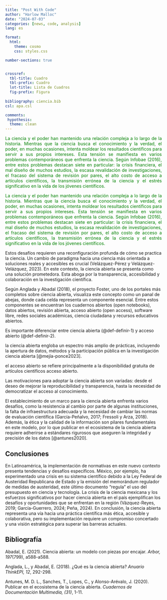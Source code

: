 ```yaml
---
title: "Post With Code"
author: "Harlow Malloc"
date: "2024-07-03"
categories: [news, code, analysis]
lang: es 

format:
  html:
    theme: cosmo
    css: styles.css

number-sections: true  


crossref: 
  tbl-title: Cuadro
  tbl-prefix: Cuadro
  lot-title: Lista de Cuadros
  fig-prefix: Figura
  
bibliography: ciencia.bib
csl: apa.csl

comments: 
 hypothesis:
  theme: clean  
---
```


::: {style="color:green;text-align:justify"}
La ciencia y el poder han mantenido una relación compleja a lo largo de la historia. Mientras que la ciencia busca el conocimiento y la verdad, el poder, en muchas ocasiones, intenta moldear los resultados científicos para servir a sus propios intereses. Esta tensión se manifiesta en varios problemas contemporáneos que enfrenta la ciencia. Según Infobae (2016), entre estos problemas destacan siete en particular: la crisis financiera, el mal diseño de muchos estudios, la escasa revalidación de investigaciones, el fracaso del sistema de revisión por pares, el alto costo de acceso a artículos científicos, la transmisión errónea de la ciencia y el estrés significativo en la vida de los jóvenes científicos.
:::

::: callout-note
::: {style="color:green;text-align:justify"}
La ciencia y el poder han mantenido una relación compleja a lo largo de la historia. Mientras que la ciencia busca el conocimiento y la verdad, el poder, en muchas ocasiones, intenta moldear los resultados científicos para servir a sus propios intereses. Esta tensión se manifiesta en varios problemas contemporáneos que enfrenta la ciencia. Según Infobae (2016), entre estos problemas destacan siete en particular: la crisis financiera, el mal diseño de muchos estudios, la escasa revalidación de investigaciones, el fracaso del sistema de revisión por pares, el alto costo de acceso a artículos científicos, la transmisión errónea de la ciencia y el estrés significativo en la vida de los jóvenes científicos.
:::
:::

::: callout-warning
Estos desafíos requieren una reconfiguración profunda de cómo se practica la ciencia. Un cambio de paradigma hacia una ciencia más orientada a soluciones reales y accesibles es crucial (Velázquez-Pérez y Velázquez-Velázquez, 2023). En este contexto, la ciencia abierta se presenta como una solución prometedora. Esta aboga por la transparencia, accesibilidad y colaboración en la investigación científica.
:::

::: callout-important
Según Anglada y Abadal (2018), el proyecto Foster, uno de los portales más completos sobre ciencia abierta, visualiza este concepto como un panal de abejas, donde cada celda representa un componente esencial. Entre estos componentes se encuentran los cuadernos abiertos (open notebooks), datos abiertos, revisión abierta, acceso abierto (open access), software libre, redes sociales académicas, ciencia ciudadana y recursos educativos abiertos.

Es importante diferenciar entre ciencia abierta (@def-definir-1) y acceso abierto (@def-definir-2).

::: {#def-definir-1}
la ciencia abierta engloba un espectro más amplio de prácticas, incluyendo la apertura de datos, métodos y la participación pública en la investigación ciencia abierta [@mejía-ponce2023].
:::

::: {#def-definir-2}
el acceso abierto se refiere principalmente a la disponibilidad gratuita de artículos científicos acceso abierto.
:::
:::

::: {.callout-tip}
Las motivaciones para adoptar la ciencia abierta son variadas: desde el deseo de mejorar la reproducibilidad y transparencia, hasta la necesidad de democratizar el acceso al conocimiento.
:::

::: {.callout-caution}
El establecimiento de un marco para la ciencia abierta enfrenta varios desafíos, como la resistencia al cambio por parte de algunas instituciones, la falta de infraestructura adecuada y la necesidad de cambiar las normas de evaluación científica (García-Peñalvo, 2017; Fressoli y Arza, 2018). Además, la ética y la calidad de la información son pilares fundamentales en este modelo, por lo que publicar en el ecosistema de la ciencia abierta requiere adherirse a estándares rigurosos que aseguren la integridad y precisión de los datos [@antunes2020].
:::

::: panel-tabset
## Conclusiones

En Latinoamérica, la implementación de normativas en este nuevo contexto presenta tendencias y desafíos específicos. México, por ejemplo, ha experimentado una crisis en su sistema científico debido a la Ley Federal de Austeridad Republicana de Estado y la emisión del memorándum regulador de medidas de austeridad, este último documento “regula” el uso del presupuesto en ciencia y tecnología. La crisis de la ciencia mexicana y los esfuerzos significativos por hacer ciencia abierta en el país ejemplifican los desafíos y oportunidades que se enfrentan en la región (Vázquez-Reyes, 2019; García-Guerrero, 2024; Peña, 2024). En conclusión, la ciencia abierta representa una vía hacia una práctica científica más ética, accesible y colaborativa, pero su implementación requiere un compromiso concertado y una visión estratégica para superar las barreras actuales.

## Bibliografía

Abadal, E. (2021). Ciencia abierta: un modelo con piezas por encajar. *Arbor, 197*(799), a588-a588.

Anglada, L., y Abadal, E. (2018). ¿Qué es la ciencia abierta? *Anuario ThinkEPI, 12*, 292-298.

Antunes, M. D. L., Sanches, T., Lopes, C., y Alonso-Arévalo, J. (2020). Publicar en el ecosistema de la ciencia abierta. *Cuadernos de Documentación Multimedia, (31)*, 1-11.
:::
